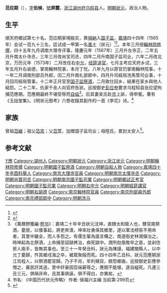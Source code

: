 {{明清人物信息框
| 姓名 = 范應期
| 原名 =
| 圖片名稱= 
| 圖片大小 =
| 圖片說明 = 
| 最高職務 =国子监祭酒
| 國家 = 大明 
| 爵位 =
| 籍貫 = 浙江湖州府烏程縣
| 族裔 = 
| 字號 = 
| 諡號 =
| 出生日期 = 丁亥十月初七日
| 出生地點 = <!---浙江湖州府烏程縣--->
| 逝世日期 = 万历二十二年
| 逝世地點 =
| 墓葬 =
| 配偶 = 配沈氏，累赠安人；继配吴氏，累封安人
| 親屬 = （子）汝讷、汝和、汝侃、汝敬、汝讓
| 出身 =
* 嘉靖四十年辛酉科舉人
* 嘉靖四十四年乙丑科進士
| 經歷 =
| 著作 = 《玉拙堂集》
}}
'''范应期'''（{{bd|1527年||1594年|catIdx=F范}}），[[表字|字]]'''伯楨'''，[[號|號]]'''屏麓'''，[[浙江|浙江]][[湖州府|湖州府]][[乌程县|乌程县]]人。[[明朝|明朝]][[狀元|狀元]]，政治人物。

== 生平 ==
順天府鄉試第七十名。范应期家境殷实，靠[[捐納|捐納]]入[[国子监|国子监]]，[[嘉靖|嘉靖]]四十四年（1565年）会试一百九十三名，廷试成一甲第一名[[進士|進士]]（狀元）<ref>{{Cite book|title=《皇明贡举考》卷五|author=[[张朝瑞|张朝瑞]]|publisher=《续修四库全书》史部第828册|year=|isbn=|location=|pages=}}</ref><ref>{{Cite book|title=贡举志五种 上|author=鲁小俊，江俊伟著|publisher=武汉大学出版社|year=2009|isbn=978-7-307-07043-1|location=武汉|pages=}}</ref>。本年三月授[[翰林院|翰林院]][[修撰|修撰]]，四十五年九月调南大理寺评事，隆慶元年（1567年）三月升左寺正，二年五月升南太仆寺丞，三年三月改尚宝司丞，四年二月升南国子监司业，六年二月改北京，万历元年（1573年）二月改任右[[中允|中允]]，[[经筵讲官|经筵讲官]]，七月主考应天府乡试，三年五月升右谕德，掌南翰林院事，本月丁忧。八年九月以原官仍掌南翰林院事，十一年二月调南刑部员外郎，闰二月升南礼部郎中，四月升司經局洗馬管司业事，十月回司經局管事，十二年正月官至[[国子监祭酒|国子监祭酒]]，二月致仕回乡，結果在家乡與他人結怨。二十二年，仇家千余人向官府告狀。巡按御史[[彭应参|彭应参]]要求乌程知县张应望拘捕范應期。范應期最終不堪受辱而[[自缢|自缢]]<ref>《萬曆野獲編·[[s:萬曆野獲編/卷16|卷16]]》：嘉靖二十年辛丑狀元沈坤，直隸太和衛人也，曆官南祭酒，憂居，以倭事起，將吏奔潰，坤率壯勇保其鄉里，遂以軍法榜笞不用命者，其里中雖全，而人多怨之。有儒生輩為謠言構之，南道衙史林潤彈治之，時坤起為北祭酒，上命捕至詔獄拷治，瘐死獄中。潤所劾梟敗卒之首，並剁住房人兩手，皆無其事也。至三十一年癸丑科，狀元為陳謹，福建閩縣人，以中允丁憂歸，忤其鄉戍海之卒，被眾聚毆而死。四十四年乙丑科，狀元范應期浙江烏程人，以祭酒罷官歸。乃子不肖，牟利殖貨，斂怨鄉曲，巡按御史彭應參憎之，募民訐其過，里中奸豪因百端窘辱之，應期不能堪，遂自縊死。凡連三丑三元，俱隕非命，且其事俱誣，俱不得白，亦異矣。</ref>。后其妻吴氏赴[[京師|京]]上訴，得申冤。著有《玉拙堂集》。《明状元图考》六卷收錄其創作的一首《李花》诗。<ref>书名: 《中国历代状元传略》 作者: 侯福兴主编 当前第:299页</ref>

== 家族 ==
曾祖[[范縉|范縉]]；祖父[[范完|范完]]；父[[范萱|范萱]]，加赠国子监司业；母陸氏，累封太安人<ref>{{Cite book|title=天一阁藏明代科举录选刊 登科录 点校本|author=龚延明主编|publisher=宁波出版社|year=2016|isbn=978-7-5526-2320-8|location=宁波|pages=|quote=《天一閣藏明代科舉錄選刊.登科錄》之《嘉靖四十四年乙丑科登科錄》}}</ref>。

== 参考文献 ==
{{reflist}}

{{嘉靖四十四年乙丑科殿試金榜}}

{{Authority control}}

{{DEFAULTSORT:Fan范}}
[[Category:范姓|Y應]]
[[Category:湖州人|Category:湖州人]]
[[Category:明朝狀元|Category:明朝狀元]]
[[Category:浙江状元|Category:浙江状元]]
[[Category:明朝翰林院修撰|Category:明朝翰林院修撰]]
[[Category:明朝國子監祭酒|Category:明朝國子監祭酒]]
[[Category:明朝自殺人物|Category:明朝自殺人物]]
[[Category:嘉靖四十年辛酉科舉人|Category:嘉靖四十年辛酉科舉人]]
[[Category:南京大理寺官員|Category:南京大理寺官員]]
[[Category:明朝南京太僕寺丞|Category:明朝南京太僕寺丞]]
[[Category:明朝尚寶司丞|Category:明朝尚寶司丞]]
[[Category:明朝南京國子監司業|Category:明朝南京國子監司業]]
[[Category:明朝鄉試正考官|Category:明朝鄉試正考官]]
[[Category:明朝國子監司業|Category:明朝國子監司業]]
[[Category:明朝右中允|Category:明朝右中允]]
[[Category:明朝經筵講官|Category:明朝經筵講官]]
[[Category:明朝右諭德|Category:明朝右諭德]]
[[Category:南京翰林院官員|Category:南京翰林院官員]]
[[Category:南京刑部員外郎|Category:南京刑部員外郎]]
[[Category:南京禮部郎中|Category:南京禮部郎中]]
[[Category:明朝洗马|Category:明朝洗马]]